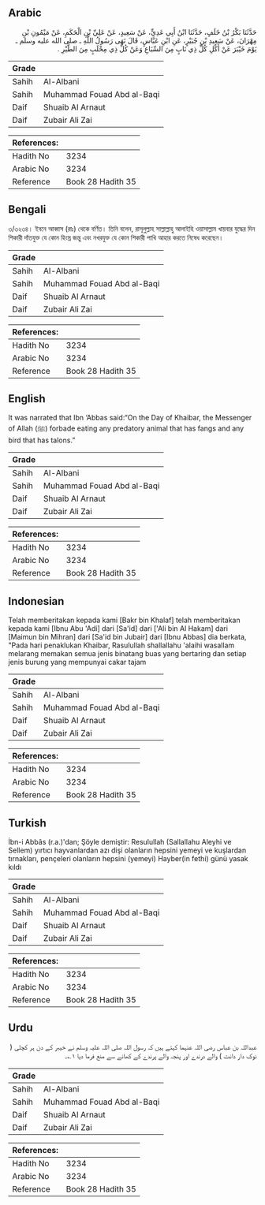 ## Arabic


<div dir="rtl" lang="ar" style={{fontSize:'larger',backgroundColor:'#f8f9fa',padding:20}}>
حَدَّثَنَا بَكْرُ بْنُ خَلَفٍ، حَدَّثَنَا ابْنُ أَبِي عَدِيٍّ، عَنْ سَعِيدٍ، عَنْ عَلِيِّ بْنِ الْحَكَمِ، عَنْ مَيْمُونِ بْنِ مِهْرَانَ، عَنْ سَعِيدِ بْنِ جُبَيْرٍ، عَنِ ابْنِ عَبَّاسٍ، قَالَ نَهَى رَسُولُ اللَّهِ ـ صلى الله عليه وسلم ـ يَوْمَ خَيْبَرَ عَنْ أَكْلِ كُلِّ ذِي نَابٍ مِنَ السِّبَاعِ وَعَنْ كُلِّ ذِي مِخْلَبٍ مِنَ الطَّيْرِ ‏.‏
</div>
<div style={{backgroundColor:'#f8f9fa',padding:20, marginBottom: 10}}><table> <thead> <tr> <th>Grade</th> <th></th> </tr> </thead> <tbody> <tr><td>Sahih</td><td>Al-Albani</td></tr><tr><td>Sahih</td><td>Muhammad Fouad Abd al-Baqi</td></tr><tr><td>Daif</td><td>Shuaib Al Arnaut</td></tr><tr><td>Daif</td><td>Zubair Ali Zai</td></tr></tbody></table><table> <thead> <tr> <th>References:</th> <th></th> </tr> </thead> <tbody><tr><td>Hadith No</td><td>3234</td></tr><tr><td>Arabic No</td><td>3234</td></tr><tr><td>Reference</td><td>Book 28 Hadith 35</td></tr></tbody></table></div>

## Bengali


<div dir="ltr" lang="bn" style={{fontSize:'larger',backgroundColor:'#f8f9fa',padding:20}}>
৩/৩২৩৪। ইবনে আব্বাস (রাঃ) থেকে বর্ণিত। তিনি বলেন, রাসূলুল্লাহ সাল্লাল্লাহু আলাইহি ওয়াসাল্লাম খায়বার যুদ্ধের দিন শিকারী দাঁতযুক্ত যে কোন হিংস্র জন্তু এবং নখরযুক্ত যে কোন শিকারী পাখি আহার করতে নিষেধ করেছেন।
</div>
<div style={{backgroundColor:'#f8f9fa',padding:20, marginBottom: 10}}><table> <thead> <tr> <th>Grade</th> <th></th> </tr> </thead> <tbody> <tr><td>Sahih</td><td>Al-Albani</td></tr><tr><td>Sahih</td><td>Muhammad Fouad Abd al-Baqi</td></tr><tr><td>Daif</td><td>Shuaib Al Arnaut</td></tr><tr><td>Daif</td><td>Zubair Ali Zai</td></tr></tbody></table><table> <thead> <tr> <th>References:</th> <th></th> </tr> </thead> <tbody><tr><td>Hadith No</td><td>3234</td></tr><tr><td>Arabic No</td><td>3234</td></tr><tr><td>Reference</td><td>Book 28 Hadith 35</td></tr></tbody></table></div>

## English


<div dir="ltr" lang="en" style={{fontSize:'larger',backgroundColor:'#f8f9fa',padding:20}}>
It was narrated that Ibn ‘Abbas said:“On the Day of Khaibar, the Messenger of Allah (ﷺ) forbade eating any predatory animal that has fangs and any bird that has talons.”
</div>
<div style={{backgroundColor:'#f8f9fa',padding:20, marginBottom: 10}}><table> <thead> <tr> <th>Grade</th> <th></th> </tr> </thead> <tbody> <tr><td>Sahih</td><td>Al-Albani</td></tr><tr><td>Sahih</td><td>Muhammad Fouad Abd al-Baqi</td></tr><tr><td>Daif</td><td>Shuaib Al Arnaut</td></tr><tr><td>Daif</td><td>Zubair Ali Zai</td></tr></tbody></table><table> <thead> <tr> <th>References:</th> <th></th> </tr> </thead> <tbody><tr><td>Hadith No</td><td>3234</td></tr><tr><td>Arabic No</td><td>3234</td></tr><tr><td>Reference</td><td>Book 28 Hadith 35</td></tr></tbody></table></div>

## Indonesian


<div dir="ltr" lang="id" style={{fontSize:'larger',backgroundColor:'#f8f9fa',padding:20}}>
Telah memberitakan kepada kami [Bakr bin Khalaf] telah memberitakan kepada kami [Ibnu Abu 'Adi] dari [Sa'id] dari ['Ali bin Al Hakam] dari [Maimun bin Mihran] dari [Sa'id bin Jubair] dari [Ibnu Abbas] dia berkata, "Pada hari penaklukan Khaibar, Rasulullah shallallahu 'alaihi wasallam melarang memakan semua jenis binatang buas yang bertaring dan setiap jenis burung yang mempunyai cakar tajam
</div>
<div style={{backgroundColor:'#f8f9fa',padding:20, marginBottom: 10}}><table> <thead> <tr> <th>Grade</th> <th></th> </tr> </thead> <tbody> <tr><td>Sahih</td><td>Al-Albani</td></tr><tr><td>Sahih</td><td>Muhammad Fouad Abd al-Baqi</td></tr><tr><td>Daif</td><td>Shuaib Al Arnaut</td></tr><tr><td>Daif</td><td>Zubair Ali Zai</td></tr></tbody></table><table> <thead> <tr> <th>References:</th> <th></th> </tr> </thead> <tbody><tr><td>Hadith No</td><td>3234</td></tr><tr><td>Arabic No</td><td>3234</td></tr><tr><td>Reference</td><td>Book 28 Hadith 35</td></tr></tbody></table></div>

## Turkish


<div dir="ltr" lang="tr" style={{fontSize:'larger',backgroundColor:'#f8f9fa',padding:20}}>
İbn-i Abbâs (r.a.)'dan; Şöyle demiştir: Resulullah (Sallallahu Aleyhi ve Sellem) yırtıcı hayvanlardan azı dişi olanların hepsini yemeyi ve kuşlardan tırnakları, pençeleri olanların hepsini (yemeyi) Hayber(in fethi) günü yasak kıldı
</div>
<div style={{backgroundColor:'#f8f9fa',padding:20, marginBottom: 10}}><table> <thead> <tr> <th>Grade</th> <th></th> </tr> </thead> <tbody> <tr><td>Sahih</td><td>Al-Albani</td></tr><tr><td>Sahih</td><td>Muhammad Fouad Abd al-Baqi</td></tr><tr><td>Daif</td><td>Shuaib Al Arnaut</td></tr><tr><td>Daif</td><td>Zubair Ali Zai</td></tr></tbody></table><table> <thead> <tr> <th>References:</th> <th></th> </tr> </thead> <tbody><tr><td>Hadith No</td><td>3234</td></tr><tr><td>Arabic No</td><td>3234</td></tr><tr><td>Reference</td><td>Book 28 Hadith 35</td></tr></tbody></table></div>

## Urdu


<div dir="rtl" lang="ur" style={{fontSize:'larger',backgroundColor:'#f8f9fa',padding:20}}>
عبداللہ بن عباس رضی اللہ عنہما کہتے ہیں کہ رسول اللہ صلی اللہ علیہ وسلم نے خیبر کے دن ہر کچلی ( نوک دار دانت ) والے درندے اور پنجہ والے پرندے کے کھانے سے منع فرما دیا ۱؎۔
</div>
<div style={{backgroundColor:'#f8f9fa',padding:20, marginBottom: 10}}><table> <thead> <tr> <th>Grade</th> <th></th> </tr> </thead> <tbody> <tr><td>Sahih</td><td>Al-Albani</td></tr><tr><td>Sahih</td><td>Muhammad Fouad Abd al-Baqi</td></tr><tr><td>Daif</td><td>Shuaib Al Arnaut</td></tr><tr><td>Daif</td><td>Zubair Ali Zai</td></tr></tbody></table><table> <thead> <tr> <th>References:</th> <th></th> </tr> </thead> <tbody><tr><td>Hadith No</td><td>3234</td></tr><tr><td>Arabic No</td><td>3234</td></tr><tr><td>Reference</td><td>Book 28 Hadith 35</td></tr></tbody></table></div>